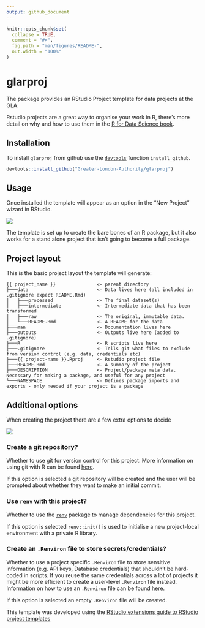 ```yaml
---
output: github_document
---
```


```r
knitr::opts_chunk$set(
  collapse = TRUE,
  comment = "#>",
  fig.path = "man/figures/README-",
  out.width = "100%"
)
```


# glarproj

The package provides an RStudio Project template for data projects at the GLA.

Rstudio projects are a great way to organise your work in R, there's more detail on why and how to use them in the [R for Data Science book](https://r4ds.had.co.nz/workflow-projects.html).

## Installation

To install `glarproj` from github use the [`devtools`](https://devtools.r-lib.org/) function `install_github`.

```r
devtools::install_github("Greater-London-Authority/glarproj")
```

## Usage

Once installed the template will appear as an option in the "New Project" wizard in RStudio.

![](inst/project_wizard.PNG)

The template is set up to create the bare bones of an R package, but it also works for a stand alone project that isn't going to become a full package.

## Project layout

This is the basic project layout the template will generate:

```
{{ project_name }}               <- parent directory
├───data                         <- Data lives here (all included in .gitignore expect README.Rmd)
│   ├───processed                <- The final dataset(s)
│   ├───intermediate             <- Intermediate data that has been transformed
│   ├───raw                      <- The original, immutable data.
│   └───README.Rmd               <- A README for the data
├───man                          <- Documentation lives here
├───outputs                      <- Outputs live here (added to .gitignore)
├───R                            <- R scripts live here
├───.gitignore                   <- Tells git what files to exclude from version control (e.g. data, credentials etc)
├───{{ project-name }}.Rproj     <- Rstudio project file
├───README.Rmd                   <- A summary of the project
├───DESCRIPTION                  <- Project/package meta data. Necessary for making a package, and useful for any project
└───NAMESPACE                    <- Defines package imports and exports - only needed if your project is a package

```

## Additional options

When creating the project there are a few extra options to decide

![](inst/project_options.PNG)

### Create a git repository?

Whether to use git for version control for this project. More information on using git with R can be found [here](https://happygitwithr.com/).

If this option is selected a git repository will be created and the user will be prompted about whether they want to make an initial commit.

### Use `renv` with this project?

Whether to use the [`renv`](https://rstudio.github.io/renv/articles/renv.html) package to manage dependencies for this project.

If this option is selected `renv::init()` is used to initialise a new project-local environment with a private R library.

### Create an `.Renviron` file to store secrets/credentials?

Whether to use a project specific `.Renviron` file to store sensitive information (e.g. API keys, Database credentials) that shouldn't be hard-coded in scripts. If you reuse the same credentials across a lot of projects it might be more efficient to create a user-level `.Renviron` file instead. Information on how to use an `.Renviron` file can be found [here](https://support.rstudio.com/hc/en-us/articles/360047157094-Managing-R-with-Rprofile-Renviron-Rprofile-site-Renviron-site-rsession-conf-and-repos-conf). 

If this option is selected an empty `.Renviron` file will be created.

This template was developed using the [RStudio extensions guide to RStudio project templates](https://rstudio.github.io/rstudio-extensions/rstudio_project_templates.html)

